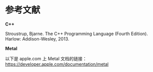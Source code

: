 # 参考文献

<ToBePolishedAfterTranslation />

<OriginalPDF title="1.3 References" />

**C++**

Stroustrup, Bjarne. The C++ Programming Language (Fourth Edition). Harlow: Addison-Wesley, 2013.

**Metal**

以下是 apple.com 上 Metal 文档的链接：https://developer.apple.com/documentation/metal
